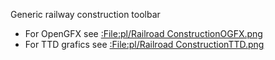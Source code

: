 
Generic railway construction toolbar
*For OpenGFX see [[:File:pl/Railroad ConstructionOGFX.png]]
*For TTD grafics see [[:File:pl/Railroad ConstructionTTD.png]]